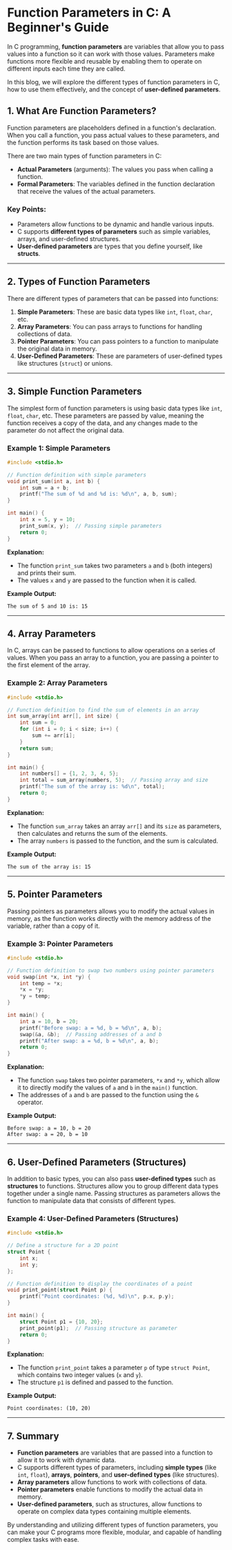 # Function Parameters in C: A Beginner's Guide

In C programming, **function parameters** are variables that allow you to pass values into a function so it can work with those values. Parameters make functions more flexible and reusable by enabling them to operate on different inputs each time they are called.

In this blog, we will explore the different types of function parameters in C, how to use them effectively, and the concept of **user-defined parameters**.

## 1. What Are Function Parameters?

Function parameters are placeholders defined in a function's declaration. When you call a function, you pass actual values to these parameters, and the function performs its task based on those values.

There are two main types of function parameters in C:

- **Actual Parameters** (arguments): The values you pass when calling a function.
- **Formal Parameters**: The variables defined in the function declaration that receive the values of the actual parameters.

### Key Points:

- Parameters allow functions to be dynamic and handle various inputs.
- C supports **different types of parameters** such as simple variables, arrays, and user-defined structures.
- **User-defined parameters** are types that you define yourself, like **structs**.

---

## 2. Types of Function Parameters

There are different types of parameters that can be passed into functions:

1. **Simple Parameters**: These are basic data types like `int`, `float`, `char`, etc.
2. **Array Parameters**: You can pass arrays to functions for handling collections of data.
3. **Pointer Parameters**: You can pass pointers to a function to manipulate the original data in memory.
4. **User-Defined Parameters**: These are parameters of user-defined types like structures (`struct`) or unions.

---

## 3. Simple Function Parameters

The simplest form of function parameters is using basic data types like `int`, `float`, `char`, etc. These parameters are passed by value, meaning the function receives a copy of the data, and any changes made to the parameter do not affect the original data.

### Example 1: Simple Parameters

```c
#include <stdio.h>

// Function definition with simple parameters
void print_sum(int a, int b) {
    int sum = a + b;
    printf("The sum of %d and %d is: %d\n", a, b, sum);
}

int main() {
    int x = 5, y = 10;
    print_sum(x, y);  // Passing simple parameters
    return 0;
}
```

**Explanation:**

- The function `print_sum` takes two parameters `a` and `b` (both integers) and prints their sum.
- The values `x` and `y` are passed to the function when it is called.

**Example Output:**

```
The sum of 5 and 10 is: 15
```

---

## 4. Array Parameters

In C, arrays can be passed to functions to allow operations on a series of values. When you pass an array to a function, you are passing a pointer to the first element of the array.

### Example 2: Array Parameters

```c
#include <stdio.h>

// Function definition to find the sum of elements in an array
int sum_array(int arr[], int size) {
    int sum = 0;
    for (int i = 0; i < size; i++) {
        sum += arr[i];
    }
    return sum;
}

int main() {
    int numbers[] = {1, 2, 3, 4, 5};
    int total = sum_array(numbers, 5);  // Passing array and size
    printf("The sum of the array is: %d\n", total);
    return 0;
}
```

**Explanation:**

- The function `sum_array` takes an array `arr[]` and its `size` as parameters, then calculates and returns the sum of the elements.
- The array `numbers` is passed to the function, and the sum is calculated.

**Example Output:**

```
The sum of the array is: 15
```

---

## 5. Pointer Parameters

Passing pointers as parameters allows you to modify the actual values in memory, as the function works directly with the memory address of the variable, rather than a copy of it.

### Example 3: Pointer Parameters

```c
#include <stdio.h>

// Function definition to swap two numbers using pointer parameters
void swap(int *x, int *y) {
    int temp = *x;
    *x = *y;
    *y = temp;
}

int main() {
    int a = 10, b = 20;
    printf("Before swap: a = %d, b = %d\n", a, b);
    swap(&a, &b);  // Passing addresses of a and b
    printf("After swap: a = %d, b = %d\n", a, b);
    return 0;
}
```

**Explanation:**

- The function `swap` takes two pointer parameters, `*x` and `*y`, which allow it to directly modify the values of `a` and `b` in the `main()` function.
- The addresses of `a` and `b` are passed to the function using the `&` operator.

**Example Output:**

```
Before swap: a = 10, b = 20
After swap: a = 20, b = 10
```

---

## 6. User-Defined Parameters (Structures)

In addition to basic types, you can also pass **user-defined types** such as **structures** to functions. Structures allow you to group different data types together under a single name. Passing structures as parameters allows the function to manipulate data that consists of different types.

### Example 4: User-Defined Parameters (Structures)

```c
#include <stdio.h>

// Define a structure for a 2D point
struct Point {
    int x;
    int y;
};

// Function definition to display the coordinates of a point
void print_point(struct Point p) {
    printf("Point coordinates: (%d, %d)\n", p.x, p.y);
}

int main() {
    struct Point p1 = {10, 20};
    print_point(p1);  // Passing structure as parameter
    return 0;
}
```

**Explanation:**

- The function `print_point` takes a parameter `p` of type `struct Point`, which contains two integer values (`x` and `y`).
- The structure `p1` is defined and passed to the function.

**Example Output:**

```
Point coordinates: (10, 20)
```

---

## 7. Summary

- **Function parameters** are variables that are passed into a function to allow it to work with dynamic data.
- C supports different types of parameters, including **simple types** (like `int`, `float`), **arrays**, **pointers**, and **user-defined types** (like structures).
- **Array parameters** allow functions to work with collections of data.
- **Pointer parameters** enable functions to modify the actual data in memory.
- **User-defined parameters**, such as structures, allow functions to operate on complex data types containing multiple elements.

By understanding and utilizing different types of function parameters, you can make your C programs more flexible, modular, and capable of handling complex tasks with ease.
